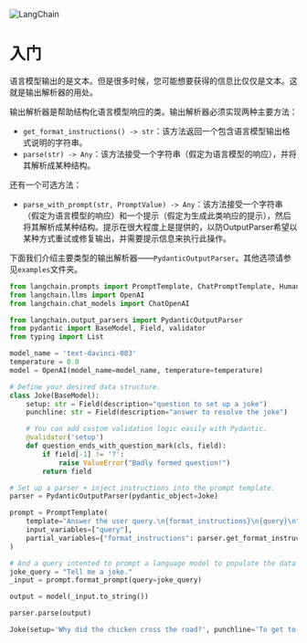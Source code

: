 

<Head>
  <script>
    {
      `(function() {
         var _hmt = _hmt || [];
(function() {
  var hm = document.createElement("script");
  hm.src = "https://hm.baidu.com/hm.js?e60fb290e204e04c5cb6f79b0ac1e697";
  var s = document.getElementsByTagName("script")[0]; 
  s.parentNode.insertBefore(hm, s);
})();
       })();`
    }
  </script>
</Head>

![LangChain](https://pica.zhimg.com/50/v2-56e8bbb52aa271012541c1fe1ceb11a2_r.gif)



入门
=========

语言模型输出的是文本。但是很多时候，您可能想要获得的信息比仅仅是文本。这就是输出解析器的用处。

输出解析器是帮助结构化语言模型响应的类。输出解析器必须实现两种主要方法：

* `get_format_instructions() -> str`：该方法返回一个包含语言模型输出格式说明的字符串。
* `parse(str) -> Any`：该方法接受一个字符串（假定为语言模型的响应），并将其解析成某种结构。

还有一个可选方法：

* `parse_with_prompt(str, PromptValue) -> Any`：该方法接受一个字符串（假定为语言模型的响应）和一个提示（假定为生成此类响应的提示），然后将其解析成某种结构。提示在很大程度上是提供的，以防OutputParser希望以某种方式重试或修复输出，并需要提示信息来执行此操作。

下面我们介绍主要类型的输出解析器——`PydanticOutputParser`。其他选项请参见`examples`文件夹。

```python
from langchain.prompts import PromptTemplate, ChatPromptTemplate, HumanMessagePromptTemplate
from langchain.llms import OpenAI
from langchain.chat_models import ChatOpenAI

from langchain.output_parsers import PydanticOutputParser
from pydantic import BaseModel, Field, validator
from typing import List

```

```python
model_name = 'text-davinci-003'
temperature = 0.0
model = OpenAI(model_name=model_name, temperature=temperature)

```

```python
# Define your desired data structure.
class Joke(BaseModel):
    setup: str = Field(description="question to set up a joke")
    punchline: str = Field(description="answer to resolve the joke")

    # You can add custom validation logic easily with Pydantic.
    @validator('setup')
    def question_ends_with_question_mark(cls, field):
        if field[-1] != '?':
            raise ValueError("Badly formed question!")
        return field

```

```python
# Set up a parser + inject instructions into the prompt template.
parser = PydanticOutputParser(pydantic_object=Joke)

```

```python
prompt = PromptTemplate(
    template="Answer the user query.\n{format_instructions}\n{query}\n",
    input_variables=["query"],
    partial_variables={"format_instructions": parser.get_format_instructions()}
)

```

```python
# And a query intented to prompt a language model to populate the data structure.
joke_query = "Tell me a joke."
_input = prompt.format_prompt(query=joke_query)

```

```python
output = model(_input.to_string())

```

```python
parser.parse(output)

```

```python
Joke(setup='Why did the chicken cross the road?', punchline='To get to the other side!')

```

